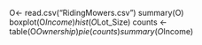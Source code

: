 O<- read.csv("RidingMowers.csv")
summary(O)
boxplot(O$Income)
hist(O$Lot_Size)
counts <- table(O$Ownership)
pie(counts)
summary(O$Income)

